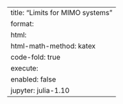 ---
title: "Limits for MIMO systems"
format:
    html:
        html-math-method: katex
        code-fold: true
execute:
    enabled: false
jupyter: julia-1.10
---